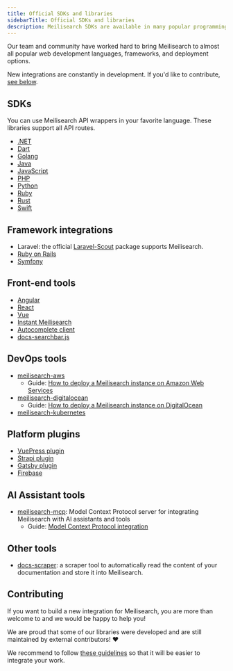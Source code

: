```yaml
---
title: Official SDKs and libraries
sidebarTitle: Official SDKs and libraries
description: Meilisearch SDKs are available in many popular programming languages and frameworks. Consult this page for a full list of officially supported libraries.
---
```


Our team and community have worked hard to bring Meilisearch to almost all popular web development languages, frameworks, and deployment options.

New integrations are constantly in development. If you'd like to contribute, [see below](/learn/resources/sdks#contributing).

## SDKs

You can use Meilisearch API wrappers in your favorite language. These libraries support all API routes.

- [.NET](https://github.com/meilisearch/meilisearch-dotnet)
- [Dart](https://github.com/meilisearch/meilisearch-dart)
- [Golang](https://github.com/meilisearch/meilisearch-go)
- [Java](https://github.com/meilisearch/meilisearch-java)
- [JavaScript](https://github.com/meilisearch/meilisearch-js)
- [PHP](https://github.com/meilisearch/meilisearch-php)
- [Python](https://github.com/meilisearch/meilisearch-python)
- [Ruby](https://github.com/meilisearch/meilisearch-ruby)
- [Rust](https://github.com/meilisearch/meilisearch-rust)
- [Swift](https://github.com/meilisearch/meilisearch-swift)

## Framework integrations

- Laravel: the official [Laravel-Scout](https://github.com/laravel/scout) package supports Meilisearch.
- [Ruby on Rails](https://github.com/meilisearch/meilisearch-rails)
- [Symfony](https://github.com/meilisearch/meilisearch-symfony)

## Front-end tools

- [Angular](https://github.com/meilisearch/meilisearch-angular)
- [React](https://github.com/meilisearch/meilisearch-react)
- [Vue](https://github.com/meilisearch/meilisearch-vue)
- [Instant Meilisearch](https://github.com/meilisearch/meilisearch-js-plugins/tree/main/packages/instant-meilisearch)
- [Autocomplete client](https://github.com/meilisearch/meilisearch-js-plugins/tree/main/packages/autocomplete-client)
- [docs-searchbar.js](https://github.com/tauri-apps/meilisearch-docsearch)

## DevOps tools

- [meilisearch-aws](https://github.com/meilisearch/cloud-providers/)
  - Guide: [How to deploy a Meilisearch instance on Amazon Web Services](/guides/deployment/aws)
- [meilisearch-digitalocean](https://github.com/meilisearch/cloud-providers/)
  - Guide: [How to deploy a Meilisearch instance on DigitalOcean](/guides/deployment/digitalocean)
- [meilisearch-kubernetes](https://github.com/meilisearch/meilisearch-kubernetes)

## Platform plugins

- [VuePress plugin](https://github.com/meilisearch/vuepress-plugin-meilisearch)
- [Strapi plugin](https://github.com/meilisearch/strapi-plugin-meilisearch/)
- [Gatsby plugin](https://github.com/meilisearch/gatsby-plugin-meilisearch/)
- [Firebase](https://github.com/meilisearch/firestore-meilisearch)

## AI Assistant tools

- [meilisearch-mcp](https://github.com/meilisearch/meilisearch-mcp): Model Context Protocol server for integrating Meilisearch with AI assistants and tools
  - Guide: [Model Context Protocol integration](/guides/ai/mcp)

## Other tools

- [docs-scraper](https://github.com/meilisearch/docs-scraper): a scraper tool to automatically read the content of your documentation and store it into Meilisearch.

## Contributing

If you want to build a new integration for Meilisearch, you are more than welcome to and we would be happy to help you!

We are proud that some of our libraries were developed and are still maintained by external contributors! ♥️

We recommend to follow [these guidelines](https://github.com/meilisearch/integrations-guides) so that it will be easier to integrate your work.
